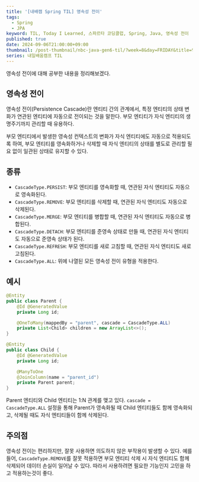 ```yaml
---
title: '[내배캠 Spring TIL] 영속성 전이'
tags:
  - Spring
  - JPA
keyword: TIL, Today I Learned, 스파르타 코딩클럽, Spring, Java, 영속성 전이
published: true
date: 2024-09-06T21:00:00+09:00
thumbnail: /post-thumbnail/nbc-java-gen6-til/?week=8&day=FRIDAY&title=영속성 전이
series: 내일배움캠프 TIL
---
```


영속성 전이에 대해 공부한 내용을 정리해보겠다.

## 영속성 전이

영속성 전이(Persistence Cascade)란 엔티티 간의 관계에서, 특정 엔티티의 상태 변화가 연관된 엔티티에 자동으로 전이되는 것을 말한다. 부모 엔티티가 자식 엔티티의 생명주기까지 관리할 때 유용하다.

부모 엔티티에서 발생한 영속성 컨텍스트의 변화가 자식 엔티티에도 자동으로 적용되도록 하여, 부모 엔티티를 영속화하거나 삭제할 때 자식 엔티티의 상태를 별도로 관리할 필요 없이 일관된 상태로 유지할 수 있다.

## 종류

- `CascadeType.PERSIST`: 부모 엔티티를 영속화할 때, 연관된 자식 엔티티도 자동으로 영속화된다.
- `CascadeType.REMOVE`: 부모 엔티티를 삭제할 때, 연관된 자식 엔티티도 자동으로 삭제된다.
- `CascadeType.MERGE`: 부모 엔티티를 병합할 때, 연관된 자식 엔티티도 자동으로 병합된다.
- `CascadeType.DETACH`: 부모 엔티티를 준영속 상태로 만들 때, 연관된 자식 엔티티도 자동으로 준영속 상태가 된다.
- `CascadeType.REFRESH`: 부모 엔티티를 새로 고침할 때, 연관된 자식 엔티티도 새로 고침된다.
- `CascadeType.ALL`: 위에 나열된 모든 영속성 전이 유형을 적용한다.

## 예시

```java path="Entity.java"
@Entity
public class Parent {
    @Id @GeneratedValue
    private Long id;

    @OneToMany(mappedBy = "parent", cascade = CascadeType.ALL)
    private List<Child> children = new ArrayList<>();
}

@Entity
public class Child {
    @Id @GeneratedValue
    private Long id;

    @ManyToOne
    @JoinColumn(name = "parent_id")
    private Parent parent;
}
```

Parent 엔티티와 Child 엔티티는 1:N 관계를 맺고 있다. `cascade = CascadeType.ALL` 설정을 통해 Parent가 영속화될 때 Child 엔티티들도 함께 영속화되고, 삭제될 때도 자식 엔티티들이 함께 삭제된다.

## 주의점

영속성 전이는 편리하지만, 잘못 사용하면 의도하지 않은 부작용이 발생할 수 있다. 예를 들어, `CascadeType.REMOVE`를 잘못 적용하면 부모 엔티티 삭제 시 자식 엔티티도 함께 삭제되어 데이터 손실이 일어날 수 있다. 따라서 사용하려면 필요한 기능인지 고민을 하고 적용하는것이 좋다.
